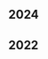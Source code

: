 <div class="tags">

## 2024

<ul>
  <PostAndDate
    date="2024-11-17"
    title="Building A Neural Network from Scratch with Mathematics and Python"
    url="/building-a-neural-network-from-scratch-with-mathematics-and-python"
  />
  <PostAndDate
    date="2024-09-13"
    title="Training ML Models for Cancer Tumor Classification"
    url="/training-ml-models-for-cancer-tumor-classification"
  />
  <PostAndDate
    date="2024-07-22"
    title="Statistics Fundamentals"
    url="/series/mathematics-for-machine-learning/statistics-fundamentals"
  />
  <PostAndDate
    date="2024-07-15"
    title="Linear Algebra Fundamentals"
    url="/series/mathematics-for-machine-learning/linear-algebra-fundamentals"
  />
  <PostAndDate
    date="2024-07-09"
    title="Calculus: Derivatives and Optimization"
    url="/series/mathematics-for-machine-learning/calculus-derivatives-and-optimization"
  />
  <PostAndDate
    date="2024-07-08"
    title="Algebra Fundamentals"
    url="/series/mathematics-for-machine-learning/algebra-fundamentals"
  />
</ul>

## 2022

<ul>
  <PostAndDate
    date="2022-04-27"
    title="Multilayer Perceptron"
    url="/series/introduction-to-machine-learning/multilayer-perceptron"
  />
  <PostAndDate
    date="2022-04-26"
    title="Logistic Regression"
    url="/series/introduction-to-machine-learning/logistic-regression"
  />
</ul>

</div>
